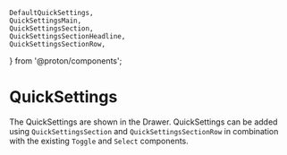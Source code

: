 
    DefaultQuickSettings,
    QuickSettingsMain,
    QuickSettingsSection,
    QuickSettingsSectionHeadline,
    QuickSettingsSectionRow,
} from '@proton/components';

# QuickSettings

The QuickSettings are shown in the Drawer. QuickSettings can be added using `QuickSettingsSection` and `QuickSettingsSectionRow` in combination with the existing `Toggle` and `Select` components.

<Canvas withSource="open">
    <Story id="components-quicksettings--basic" />
</Canvas>

<ArgsTable story={PRIMARY_STORY} />
